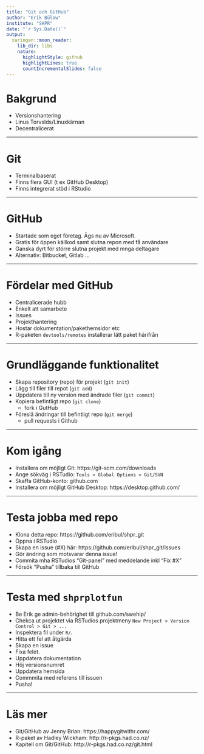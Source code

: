 ```yaml
---
title: "Git och GitHub"
author: "Erik Bülow"
institute: "SHPR"
date: "`r Sys.Date()`"
output:
  xaringan::moon_reader:
    lib_dir: libs
    nature:
      highlightStyle: github
      highlightLines: true
      countIncrementalSlides: false
---
```


# Bakgrund

- Versionshantering
- Linus Torvslds/Linuxkärnan
- Decentralicerat

---

# Git

- Terminalbaserat
- Finns flera GUI (t ex GitHub Desktop)
- Finns integrerat stöd i RStudio

---

# GitHub

- Startade som eget företag. Ägs nu av Microsoft.
- Gratis för öppen källkod samt slutna repon med få användare
- Ganska dyrt för större slutna projekt med mnga deltagare
- Alternativ: Bitbucket, Gitlab ...

---

# Fördelar med GitHub

- Centralicerade hubb
- Enkelt att samarbete
- Issues
- Projekthantering
- Hostar dokumentation/pakethemsidor etc
- R-paketen `devtools/remotes` installerar lätt paket härifrån

---

# Grundläggande funktionalitet

- Skapa repository (repo) för projekt (`git init`)
- Lägg till filer till repot (`git add`)
- Uppdatera till ny version med ändrade filer (`git commit`)
- Kopiera befintligt repo (`git clone`)
  - fork i GutHub
- Föreslå ändringar till befintligt repo (`git merge`)
  - pull requests i Github

---

# Kom igång

- Installera om möjligt Git: https://git-scm.com/downloads
- Ange sökväg i RSTudio: `Tools > Global Options > Git/SVN`
- Skaffa GitHub-konto: github.com
- Installera om möjligt GitHub Desktop: https://desktop.github.com/

---

# Testa jobba med repo

- Klona detta repo: https://github.com/eribul/shpr_git
- Öppna i RSTudio
- Skapa en issue (#X) här: https://github.com/eribul/shpr_git/issues
- Gör ändring som motsvarar denna issue!
- Commita mha RSTudios "Git-panel" med meddelande inkl "Fix #X"
- Försök "Pusha" tillbaka till GitHub

---

# Testa med `shprplotfun`

- Be Erik ge admin-behörighet till github.com/swehip/
- Chekca ut projektet via RSTudios projektmeny `New Project > Version Control > Git > ...`
- Inspektera fil under `R/`.
- Hitta ett fel att åtgärda
- Skapa en issue
- Fixa felet.
- Uppdatera dokumentation
- Höj versionsnumret
- Uppdatera hemsida
- Commmita med referens till issuen
- Pusha!
 
---
 
# Läs mer

- Git/GitHub av Jenny Brian: https://happygitwithr.com/
- R-paket av Hadley Wickham: http://r-pkgs.had.co.nz/
- Kapitell om Git/GitHub: http://r-pkgs.had.co.nz/git.html

